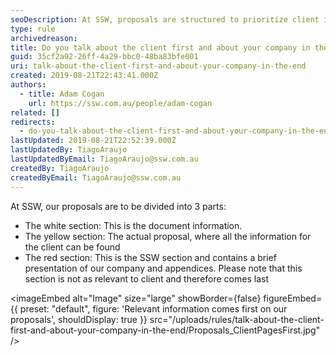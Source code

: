 ```yaml
---
seoDescription: At SSW, proposals are structured to prioritize client information, with a brief company presentation coming last.
type: rule
archivedreason:
title: Do you talk about the client first and about your company in the end?
guid: 35cf2a92-26ff-4a29-bbc0-48ba83bfe001
uri: talk-about-the-client-first-and-about-your-company-in-the-end
created: 2019-08-21T22:43:41.000Z
authors:
  - title: Adam Cogan
    url: https://ssw.com.au/people/adam-cogan
related: []
redirects:
  - do-you-talk-about-the-client-first-and-about-your-company-in-the-end
lastUpdated: 2019-08-21T22:52:39.000Z
lastUpdatedBy: TiagoAraujo
lastUpdatedByEmail: TiagoAraujo@ssw.com.au
createdBy: TiagoAraujo
createdByEmail: TiagoAraujo@ssw.com.au
---
```


At SSW, our proposals are to be divided into 3 parts:

- The white section: This is the document information.
- The yellow section: The actual proposal, where all the information for the client can be found
- The red section: This is the SSW section and contains a brief presentation of our company and appendices. Please note that this section is not as relevant to client and therefore comes last

<imageEmbed
  alt="Image"
  size="large"
  showBorder={false}
  figureEmbed={{
    preset: "default",
    figure: 'Relevant information comes first on our proposals',
    shouldDisplay: true
  }}
  src="/uploads/rules/talk-about-the-client-first-and-about-your-company-in-the-end/Proposals_ClientPagesFirst.jpg"
/>
